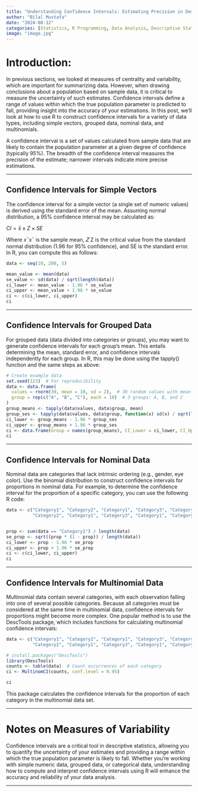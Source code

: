 ```yaml
---
title: "Understanding Confidence Intervals: Estimating Precision in Descriptive Statistics Using R"   
author: "Bilal Mustafa"   
date: "2024-08-12"    
categories: [Statistics, R Programming, Data Analysis, Descriptive Statistics, Hypothesis Testing, Data Visualization, T-Test, Statistical Methods, Beginners Guide, Quantitative Analysis]   
image: "image.jpg"
---
```


# Introduction:

In previous sections, we looked at measures of centrality and variability, which are important for summarizing data.
However, when drawing conclusions about a population based on sample data, it is critical to measure the uncertainty of such estimates.
Confidence intervals define a range of values within which the true population parameter is predicted to fall, providing insight into the accuracy of your estimations.
In this post, we'll look at how to use R to construct confidence intervals for a variety of data types, including simple vectors, grouped data, nominal data, and multinomials.

A confidence interval is a set of values calculated from sample data that are likely to contain the population parameter at a given degree of confidence (typically 95%).
The breadth of the confidence interval measures the precision of the estimate; narrower intervals indicate more precise estimations.

------------------------------------------------------------------------

## Confidence Intervals for Simple Vectors

The confidence interval for a simple vector (a single set of numeric values) is derived using the standard error of the mean.
Assuming normal distribution, a 95% confidence interval may be calculated as:

$CI = \bar{x} \pm Z \times SE$

Where 𝑥ˉxˉ is the sample mean, 𝑍 Z is the critical value from the standard normal distribution (1.96 for 95% confidence), and SE is the standard error.
In R, you can compute this as follows:

```r
data <- seq(10, 200, 5)

mean_value <- mean(data)
se_value <- sd(data) / sqrt(length(data))
ci_lower <- mean_value - 1.96 * se_value
ci_upper <- mean_value + 1.96 * se_value
ci <- c(ci_lower, ci_upper)
ci
```

------------------------------------------------------------------------

## Confidence Intervals for Grouped Data

For grouped data (data divided into categories or groups), you may want to generate confidence intervals for each group's mean.
This entails determining the mean, standard error, and confidence intervals independently for each group.
In R, this may be done using the tapply() function and the same steps as above:

```r
# Create example data
set.seed(123)  # For reproducibility
data <- data.frame(
  values = rnorm(30, mean = 10, sd = 2),  # 30 random values with mean 10 and sd 2
  group = rep(c("A", "B", "C"), each = 10)  # 3 groups: A, B, and C
)
group_means <- tapply(data$values, data$group, mean)
group_ses <- tapply(data$values, data$group, function(x) sd(x) / sqrt(length(x)))
ci_lower <- group_means - 1.96 * group_ses
ci_upper <- group_means + 1.96 * group_ses
ci <- data.frame(Group = names(group_means), CI_Lower = ci_lower, CI_Upper = ci_upper)
ci

```

------------------------------------------------------------------------

## Confidence Intervals for Nominal Data

Nominal data are categories that lack intrinsic ordering (e.g., gender, eye color).
Use the binomial distribution to construct confidence intervals for proportions in nominal data.
For example, to determine the confidence interval for the proportion of a specific category, you can use the following R code:

```r
data <- c("Category1", "Category2", "Category1", "Category3", "Category1", 
          "Category2", "Category1", "Category3", "Category1", "Category2")


prop <- sum(data == "Category1") / length(data)
se_prop <- sqrt((prop * (1 - prop)) / length(data))
ci_lower <- prop - 1.96 * se_prop
ci_upper <- prop + 1.96 * se_prop
ci <- c(ci_lower, ci_upper)
ci
```

------------------------------------------------------------------------

## Confidence Intervals for Multinomial Data

Multinomial data contain several categories, with each observation falling into one of several possible categories.
Because all categories must be considered at the same time in multinomial data, confidence intervals for proportions might become more complex.
One popular method is to use the DescTools package, which includes functions for calculating multinomial confidence intervals:

```r
data <- c("Category1", "Category2", "Category1", "Category3", "Category1", 
          "Category2", "Category1", "Category3", "Category1", "Category2")

# install.packages("DescTools")
library(DescTools)
counts <- table(data)  # Count occurrences of each category
ci <- MultinomCI(counts, conf.level = 0.95)

ci

```

This package calculates the confidence intervals for the proportion of each category in the multinomial data set.

------------------------------------------------------------------------

# Notes on Measures of Variability

Confidence intervals are a critical tool in descriptive statistics, allowing you to quantify the uncertainty of your estimates and providing a range within which the true population parameter is likely to fall.
Whether you're working with simple numeric data, grouped data, or categorical data, understanding how to compute and interpret confidence intervals using R will enhance the accuracy and reliability of your data analysis.

------------------------------------------------------------------------
